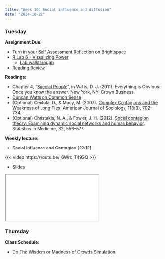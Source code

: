 ```yaml
---
title: "Week 10: Social influence and diffusion"
date: "2024-10-22"
---
```


### Tuesday

**Assignment Due:**

* Turn in your [Self Assessment Reflection](Self-Assessment-Reflection) on Brightspace
* [R Lab 6 - Visualizing Power](https://github.com/jdfoote/com_and_social_networks_labs/raw/main/lab_6_visualizing_power.qmd)
  * [Lab walkthrough](https://www.youtube.com/watch?v=l18Jd9XCAec)
* [Reading Review](/syllabus/syllabus.qmd#reading-review-assignments)

**Readings:** 

* Chapter 4, "[Special People](https://web.archive.org/web/20191019100528/http://everythingisobvious.com/wp-content/themes/eio/assets/EIO_chapter4.pdf)", in Watts, D. J. (2011). Everything is Obvious: Once you know the answer. New York, NY: Crown Business.
* [Duncan Watts on Common Sense](https://youtu.be/D9XF0QOzWM0)
* (Optional) Centola, D., & Macy, M. (2007). [Complex Contagions and the Weakness of Long Ties](https://www-journals-uchicago-edu.ezproxy.lib.purdue.edu/doi/full/10.1086/521848). American Journal of Sociology, 113(3), 702–734. 
* (Optional) Christakis, N. A., & Fowler, J. H. (2012). [Social contagion theory: Examining dynamic social networks and human behavior](https://onlinelibrary-wiley-com.ezproxy.lib.purdue.edu/doi/full/10.1002/sim.5408). Statistics in Medicine, 32, 556–577.


**Weekly lecture:**

* Social Influence and Contagion [22:12]

{{< video https://youtu.be/_6Wrc_T49GQ >}} 

* Slides

<iframe class="slide-deck" src="/lectures/content_lectures/influence_and_diffusion.html"></iframe> 


### Thursday

**Class Schedule:**

* Do [The Wisdom or Madness of Crowds Simulation](http://ncase.me/crowds/)
